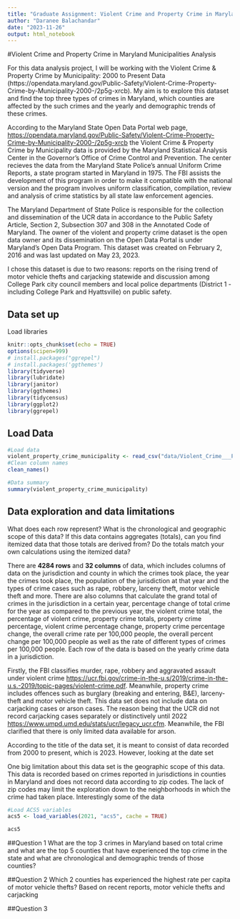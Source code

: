```yaml
---
title: "Graduate Assignment: Violent Crime and Property Crime in Maryland Municipalities Analysis"
author: "Daranee Balachandar"
date: "2023-11-26"
output: html_notebook
---
```

#Violent Crime and Property Crime in Maryland Municipalities Analysis

For this data analysis project, I will be working with the Violent Crime & Property Crime by Municipality: 2000 to Present Data (https://opendata.maryland.gov/Public-Safety/Violent-Crime-Property-Crime-by-Municipality-2000-/2p5g-xrcb). My aim is to explore this dataset and find the top three types of crimes in Maryland, which counties are affected by the such crimes and the yearly and demographic trends of these crimes.

According to the Maryland State Open Data Portal web page, <https://opendata.maryland.gov/Public-Safety/Violent-Crime-Property-Crime-by-Municipality-2000-/2p5g-xrcb> the Violent Crime & Property Crime by Municipality data is provided by the Maryland Statistical Analysis Center in the Governor's Office of Crime Control and Prevention. The center recieves the data from the Maryland State Police's annual Uniform Crime Reports, a state program started in Maryland in 1975. The FBI assists the development of this program in order to make it compatible with the national version and the program involves uniform classification, compilation, review and analysis of crime statistics by all state law enforcement agencies. 

The Maryland Department of State Police is responsible for the collection and dissemination of the UCR data in accordance to the Public Safety Article, Section 2, Subsection 307 and 308 in the Annotated Code of Maryland. The owner of the violent and property crime dataset is the open data owner and its dissemination on the Open Data Portal is under Maryland's Open Data Program. This dataset was created on February 2, 2016 and was last updated on May 23, 2023.

I chose this dataset is due to two reasons: reports on the rising trend of motor vehicle thefts and carjacking statewide and discussion among College Park city council members and local police departments (District 1 - including College Park and Hyattsville) on public safety. 

## Data set up

Load libraries
```r
knitr::opts_chunk$set(echo = TRUE)
options(scipen=999)
# install.packages("ggrepel")
# install.packages('ggthemes')
library(tidyverse)
library(lubridate)
library(janitor)
library(ggthemes)
library(tidycensus)
library(ggplot2)
library(ggrepel)
```

## Load Data

```r
#Load data 
violent_property_crime_municipality <- read_csv("data/Violent_Crime___Property_Crime_by_Municipality__2000_to_Present.csv") |> 
#Clean column names
clean_names()

#Data summary
summary(violent_property_crime_municipality)
```
## Data exploration and data limitations

What does each row represent?
What is the chronological and geographic scope of this data?
If this data contains aggregates (totals), can you find itemized data that those totals are derived from? Do the totals match your own calculations using the itemized data?

There are **4284 rows** and **32 columns** of data, which includes columns of data on the jurisdiction and county in which the crimes took place, the year the crimes took place, the population of the jurisdiction at that year and the types of crime cases such as rape, robbery, larceny theft, motor vehicle theft and more. There are also columns that calculate the grand total of crimes in the jurisdiction in a certain year, percentage change of total crime for the year as compared to the previous year, the violent crime total, the percentage of violent crime, property crime totals, property crime percentage, violent crime percentage change, property crime percentage change, the overall crime rate per 100,000 people, the overall percent change per 100,000 people as well as the rate of different types of crimes per 100,000 people. Each row of the data is based on the yearly crime data in a jurisdiction.

Firstly, the FBI classifies murder, rape, robbery and aggravated assault under violent crime <https://ucr.fbi.gov/crime-in-the-u.s/2019/crime-in-the-u.s.-2019/topic-pages/violent-crime.pdf>. Meanwhile, property crime includes offences such as burglary (breaking and entering, B&E), larceny-theft and motor vehicle theft. This data set does not include data on carjacking cases or arson cases. The reason being that the UCR did not record carjacking cases separately or distinctively until 2022 <https://www.umpd.umd.edu/stats/ucr/legacy_ucr.cfm>. Meanwhile, the FBI clarified that there is only limited data available for arson.

According to the title of the data set, it is meant to consist of data recorded from 2000 to present, which is 2023. However, looking at the date set 

One big limitation about this data set is the geographic scope of this data. This data is recorded based on crimes reported in jurisdictions in counties in Maryland and does not record data according to zip codes. The lack of zip codes may limit the exploration down to the neighborhoods in which the crime had taken place. Interestingly some of the data 





```r
#Load ACS5 variables
acs5 <- load_variables(2021, "acs5", cache = TRUE)

acs5
```



##Question 1
What are the top 3 crimes in Maryland based on total crime and what are the top 5 counties that have experienced the top crime in the state and what are chronological and demographic trends of those counties?



##Question 2
Which 2 counties has experienced the highest rate per capita of motor vehicle thefts? Based on recent reports, motor vehicle thefts and carjacking 



##Question 3







